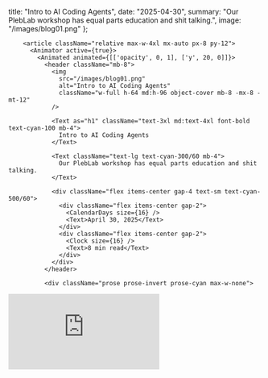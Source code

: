 
  title: "Intro to AI Coding Agents",
  date: "2025-04-30",
  summary: "Our PlebLab workshop has equal parts education and shit talking.",
  image: "/images/blog01.png"
};

<AppLayout showSidebar>
  <OnboardingOverlayManager
    minDesktopWidth={1024}
    desktopMessage="OpenAgents requires a desktop browser for the full development experience. Please use a device with a screen width of at least 1024px."
  >
    <AnimatorGeneralProvider duration={{ enter: 0.5, exit: 0.3 }}>
      <div className="relative z-10 h-full overflow-y-auto">
        <div className="absolute inset-0 pointer-events-none">
          <GridLines lineColor="hsla(180, 100%, 75%, 0.02)" distance={40} />
          <Dots color="hsla(180, 50%, 50%, 0.02)" size={1} distance={30} />
        </div>
        
        <article className="relative max-w-4xl mx-auto px-8 py-12">
          <Animator active={true}>
            <Animated animated={[['opacity', 0, 1], ['y', 20, 0]]}>
              <header className="mb-8">
                <img 
                  src="/images/blog01.png" 
                  alt="Intro to AI Coding Agents"
                  className="w-full h-64 md:h-96 object-cover mb-8 -mx-8 -mt-12"
                />
                
                <Text as="h1" className="text-3xl md:text-4xl font-bold text-cyan-100 mb-4">
                  Intro to AI Coding Agents
                </Text>
                
                <Text className="text-lg text-cyan-300/60 mb-4">
                  Our PlebLab workshop has equal parts education and shit talking.
                </Text>
                
                <div className="flex items-center gap-4 text-sm text-cyan-500/60">
                  <div className="flex items-center gap-2">
                    <CalendarDays size={16} />
                    <Text>April 30, 2025</Text>
                  </div>
                  <div className="flex items-center gap-2">
                    <Clock size={16} />
                    <Text>8 min read</Text>
                  </div>
                </div>
              </header>
              
              <div className="prose prose-invert prose-cyan max-w-none">

<div className="relative w-full" style={{ paddingTop: '56.25%' }}>
  <iframe
    className="absolute top-0 left-0 w-full h-full"
    src="https://www.youtube.com/embed/EADTYuk3pnc?si=GI8ZuhHNXONVhKsM"
    title="YouTube video player"
    frameBorder="0"
    allow="accelerometer; autoplay; clipboard-write; encrypted-media; gyroscope; picture-in-picture; web-share"
    referrerPolicy="strict-origin-when-cross-origin"
    allowFullScreen
  />
</div>

Here is video and highlights from our April 26th workshop at [PlebLab](https://www.pleblab.dev/) in Austin, Texas.

AI summary, timestamps & relevant quotes courtesy of Gemini 2.5 Pro.

Enjoy!

## Summary

This video presentation, delivered by the founder of OpenAgents, traces the evolution of AI coding agents from simple autocomplete (like GitHub Copilot) to more autonomous systems (like Devin), highlighting the role of improved LLMs and tool integration (such as the Model Context Protocol - MCP). The speaker critiques the current trend of increasingly complex, IDE-centric agents (e.g., Cursor, Claude Code), arguing the future lies in simpler, asynchronous dashboards where users delegate tasks rather than coding directly. He introduces OpenAgents' vision: an open, web-based platform fostering a collaborative, incentivized (via Bitcoin payments) ecosystem where developers contribute reusable agent components (tools, prompts) through a registry, aiming to build truly reliable, autonomous coding capabilities that abstract away low-level complexity for the end-user.

## Key Points & Timeline

*   **[0:10]** Introduction: From Autocomplete to Autonomy; speaker runs "OpenAgents" and will offer opinionated commentary.
*   **[1:04]** Definition: AI coding agent assists with code via natural language, acting as pair programmer or autonomous coder.
*   **[1:28]** History: Basic IDE autocomplete -> GitHub Copilot -> GPT-3/4 & ChatGPT (watershed moment) -> Early "agents" like AutoGPT (experimental loops).
*   **[3:04]** Rise of "Autonomous" Coders: Cognition Labs unveils "Devin", branded as first AI software engineer (met with hype and skepticism).
*   **[3:48]** Key Technical Drivers: Massive LLM improvements (GPT-4, Claude 3.5 Sonnet, Gemini 1.5 Pro), extended thinking/planning capabilities, and crucially, **Tool Use**.
*   **[4:51]** Speaker's Current Workflow: Using Gemini for planning/debugging, Claude Code (or similar) for execution with tools, involving manual copy-pasting.
*   **[6:22]** Tool Use & Integration: Agents calling compilers, running tests, using shell commands; speaker's own tool experiments; rise of **Model Context Protocol (MCP)** for standardizing tool access [10:57].
*   **[12:40]** Multifile Context & Memory: Agents understanding larger projects (Kodium/Windsurf, OpenCode using LSP).
*   **[13:23]** Review of Notable Agents: Cursor, Windsurf, Claude Code, Devin, with speaker's commentary on limitations (e.g., model lock-in, context pruning).
*   **[15:50] Critical Argument:** The future isn't complex, IDE-centric agents; interfaces should *simplify* over time, not add cognitive overhead to existing human-focused tools like VS Code.
*   **[18:07] Vision for Future Interface:** Not an IDE, but likely an asynchronous dashboard to manage multiple agents working on tasks ("Say a thing and it happens").
*   **[20:07] OpenAgents Demo:** Showcase of a web-based asynchronous agent dashboard: define goal, grant access (GitHub, API keys), agent creates/executes plan, view status, steps, logs, costs.
*   **[24:47] Economic Vision:** Agents capable of economically relevant activity (e.g., earning Bitcoin), with platforms like OpenAgents facilitating this via incentivized contributions.
*   **[27:32] Core Strategy:** Competing with large labs (like Cognition/Devin) via a properly incentivized, open-source community contributing modules (tools, prompts) to a registry (e.g., MCP + Payments + Discoverability), sharing revenue via Bitcoin.
*   **[30:12] Goal:** Move beyond agents as mere "accelerants that run into brick walls" towards truly reliable, autonomous coding partners.
*   **[33:04] User Experience Dilemma:** Balancing power-user controls (model selection, tool tweaking) vs. abstracting complexity for a simpler, goal-oriented experience.
*   **[39:34] The Gap:** Highlighting that despite the hype, most people have zero agents actively working for them today, whereas the potential is for hundreds.
*   **[41:43] Platform Focus:** OpenAgents prioritizing a web-based UI for broader accessibility and collaboration over a desktop application.

## Quotes

> **[0:40]** I run a company called OpenAgents... I'm competing with pretty much every company that you're going to see here... I'm going to try to be like neutral but also entertaining and truthfully accurate about how awesome [mine] is.

> **[16:34]** I think people are not going to be sitting in their editors generally. I think code generation is going to replace the editor largely... What tells me that something is going the wrong direction is when complexity is added onto interfaces that are clearly designed for humans like VS Code... Fundamentally the interfaces should be simplifying over time.

> **[19:37]** I definitely think that that idea of you're saying something, you're basically going AFK, you can have 10 different agents working on 10 different things... you're not sitting in an editor wrestling with like linting errors and stuff that like agents really should be figuring out for you.

> **[27:32]** I think the way we beat the big labs is by uniting everyone else. [...] In my mind it is a properly incentivized open-source community -- where if you know that you have the best knowledge at one particular thing... You should be able to create the module for that and expose that into some MCP registry along with your bitcoin address, so whenever your module is included in some workflow with revenue flowing through it, you should get a tiny piece of that. Actual market forces.

> **[30:19]** [Current agents are] like an accelerant, it speeds you forward but then you [run] into a brick wall... we all know as developers like it's still multiplying our productivity by 3x, 5x whatever it is, it's just like obviously so much more can be done.

> **[39:34]** How many agents are working on my behalf right now? Right now, zero. Anyone have any agents running right now? We should all have like a hundred agents running.

              </div>
              
              <footer className="mt-12 pt-8 border-t border-cyan-500/20">
                <div className="flex justify-between items-center">
                  <a 
                    href="/blog" 
                    className="text-cyan-400 hover:text-cyan-300 transition-colors"
                  >
                    ← Back to Blog
                  </a>
                </div>
              </footer>
            </Animated>
          </Animator>
        </article>
      </div>
    </AnimatorGeneralProvider>
  </OnboardingOverlayManager>
</AppLayout>